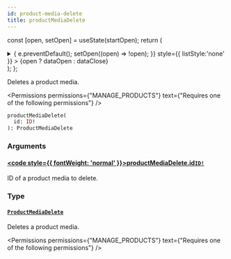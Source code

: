```yaml
---
id: product-media-delete
title: productMediaDelete
---
```






const [open, setOpen] = useState(startOpen);
return (
<details {...(open ? { open: true } : {})} className="details" style={{ border:'none', boxShadow:'none', background:'var(--ifm-background-color)' }}>
<summary
onClick={(e) => {
e.preventDefault();
setOpen((open) => !open);
}}
style={{ listStyle:'none' }} >
{open ? dataOpen : dataClose}
</summary>
{open && children}
</details>
);
};

Deletes a product media.


<Permissions permissions={"MANAGE_PRODUCTS"} text={"Requires one of the following permissions"} />


```graphql
productMediaDelete(
  id: ID!
): ProductMediaDelete
```

### Arguments

#### [<code style={{ fontWeight: 'normal' }}>productMediaDelete.<b>id</b></code>](#)<Bullet />[`ID!`](../../../api-reference/miscellaneous/scalars/id.mdx) <Badge class="badge badge--secondary" text="non-null"/> <Badge class="badge badge--secondary" text="scalar"/> <Badge class="badge badge--secondary" text="miscellaneous"/>

ID of a product media to delete.

### Type

#### [`ProductMediaDelete`](../../../api-reference/products/objects/product-media-delete.mdx) <Badge class="badge badge--secondary" text="object"/> <Badge class="badge badge--secondary" text="products"/>

Deletes a product media.


<Permissions permissions={"MANAGE_PRODUCTS"} text={"Requires one of the following permissions"} />


